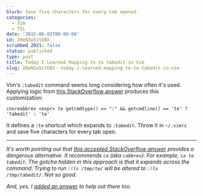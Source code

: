 ```yaml
---
blurb: Save five characters for every tab opened.
categories:
  - Vim
  - TIL
date: '2015-06-02T00:00:00'
id: 20eN3wSitbBX
scrubbed_2021: false
status: published
type: post
title: Today I Learned Mapping te to tabedit in Vim
slug: 20eN3wSitbBX--today-i-learned-mapping-te-to-tabedit-in-vim
---
```


Vim's `:tabedit` command seems long considering how often it's used. Applying logic from [this StackOverflow answer](http://stackoverflow.com/a/7515418/102401) produces this customization:

```bash{numberLines: true}
cnoreabbrev <expr> te getcmdtype() == ":" && getcmdline() == 'te' ? 'tabedit' : 'te'
```

It defines a `:te` shortcut which expands to `:tabedit`. Throw it in `~/.vimrc` and save five characters for every tab open.

---


_It's worth pointing out that [this accepted StackOverflow answer](http://stackoverflow.com/a/6638381/102401) provides a dangerous alternative. It recommends `ca` (aka `cabbrev`). For example, `ca te tabedit`. The gotcha hidden in this approach is that it expands across the command. Trying to run `:!ls /tmp/te/` will be altered to `:!ls /tmp/tabedit/`. Not so good._

_And, yes, I [added an answer](http://stackoverflow.com/a/30599815/102401) to help out there too._
